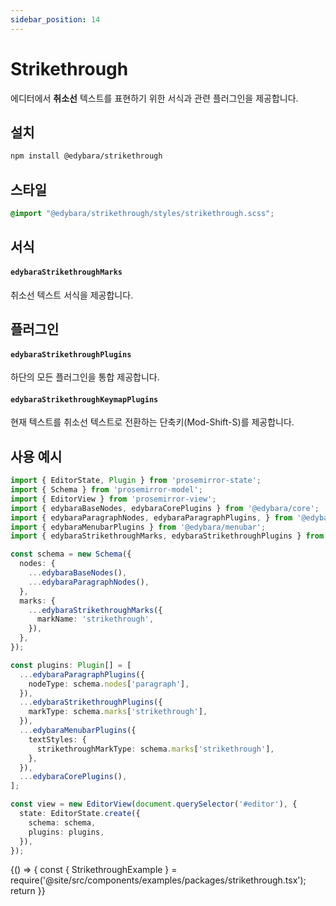 ```yaml
---
sidebar_position: 14
---
```


# Strikethrough

에디터에서 **취소선** 텍스트를 표현하기 위한 서식과 관련 플러그인을 제공합니다.

## 설치

```bash
npm install @edybara/strikethrough
```

## 스타일

```css title="src/index.scss"
@import "@edybara/strikethrough/styles/strikethrough.scss";
```

## 서식

#### `edybaraStrikethroughMarks`

취소선 텍스트 서식을 제공합니다.

## 플러그인

#### `edybaraStrikethroughPlugins`

하단의 모든 플러그인을 통합 제공합니다.

#### `edybaraStrikethroughKeymapPlugins`

현재 텍스트를 취소선 텍스트로 전환하는 단축키(Mod-Shift-S)를 제공합니다.

## 사용 예시

```typescript title="src/index.ts"
import { EditorState, Plugin } from 'prosemirror-state';
import { Schema } from 'prosemirror-model';
import { EditorView } from 'prosemirror-view';
import { edybaraBaseNodes, edybaraCorePlugins } from '@edybara/core';
import { edybaraParagraphNodes, edybaraParagraphPlugins, } from '@edybara/paragraph';
import { edybaraMenubarPlugins } from '@edybara/menubar';
import { edybaraStrikethroughMarks, edybaraStrikethroughPlugins } from '@edybara/strikethrough';

const schema = new Schema({
  nodes: {
    ...edybaraBaseNodes(),
    ...edybaraParagraphNodes(),
  },
  marks: {
    ...edybaraStrikethroughMarks({
      markName: 'strikethrough',
    }),
  },
});

const plugins: Plugin[] = [
  ...edybaraParagraphPlugins({
    nodeType: schema.nodes['paragraph'],
  }),
  ...edybaraStrikethroughPlugins({
    markType: schema.marks['strikethrough'],
  }),
  ...edybaraMenubarPlugins({
    textStyles: {
      strikethroughMarkType: schema.marks['strikethrough'],
    },
  }),
  ...edybaraCorePlugins(),
];

const view = new EditorView(document.querySelector('#editor'), {
  state: EditorState.create({
    schema: schema,
    plugins: plugins,
  }),
});
```

<BrowserOnly>
  {() => {
    const { StrikethroughExample } = require('@site/src/components/examples/packages/strikethrough.tsx');
    return <StrikethroughExample />
  }}
</BrowserOnly>

